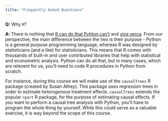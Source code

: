 ```yaml
---
title: "Frequently Asked Questions"
---
```



**Q:** Why `R`?
  
**A:** There is nothing that [R can do that Pyhton can't](https://www.quora.com/What-can-R-do-that-Python-cant) and [vice verca](https://www.quora.com/What-can-Python-do-that-R-cant). From our perspective, the main difference between the two is their purpose - Python is a general purpose programming language, whereas R was designed by statisticians (and a like) for statisticians. This means that R comes with thousands of built-in and user contributed libraries that help with statistical and econometric analysis. Python can do all that, but in many cases, which are relevent for us, you'll need to code R procedures in Python from scratch.  

For instance, during this course we will make use of the `causalTrees` R package (created by Susan Athey). This package uses regression trees in order to estimate _heterogenous_ treatment effects. `causalTrees` extends the popular `rpart` R package, for the purpose of estimating causal effects. If you want to perform a causal tree analysis with Python, you'll have to program the whole thing by yourself. While this could serve as a valuable exercise, it is way beyond the scope of this course.


